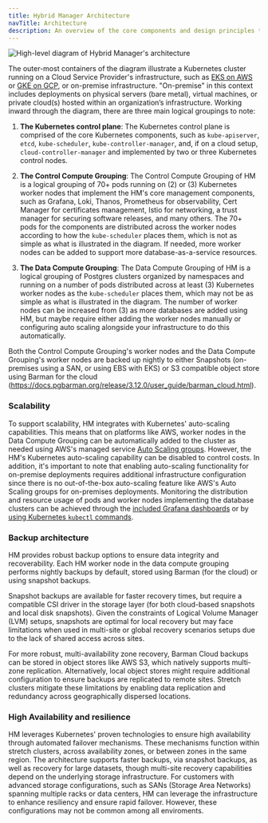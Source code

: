 ```yaml
---
title: Hybrid Manager Architecture
navTitle: Architecture
description: An overview of the core components and design principles that enable Hybrid Manager to orchestrate and manage Postgres clusters across varied environments.
---
```


![High-level diagram of Hybrid Manager's architecture](../images/hcp_high-level_light.svg)

The outer-most containers of the diagram illustrate a Kubernetes cluster running on a Cloud Service Provider's infrastructure, such as [EKS on AWS](https://aws.amazon.com/eks/) or [GKE on GCP](https://cloud.google.com/kubernetes-engine), or on-premise infrastructure. "On-premise" in this context includes deployments on physical servers (bare metal), virtual machines, or private cloud(s) hosted within an organization’s infrastructure. 
Working inward through the diagram, there are three main logical groupings to note:

1.  **The Kubernetes control plane**: The Kubernetes control plane is comprised of the core Kubernetes components, such as `kube-apiserver`, `etcd`, `kube-scheduler`, `kube-controller-manager`, and, if on a cloud setup, `cloud-controller-manager` and implemented by two or three Kubernetes control nodes.

2.  **The Control Compute Grouping**: The Control Compute Grouping of HM is a logical grouping of 70+ pods running on (2) or (3) Kubernetes worker nodes that implement the HM's core management components, such as Grafana, Loki, Thanos, Prometheus for observability, Cert Manager for certificates management, Istio for networking, a trust manager for securing software releases, and many others.
    The 70+ pods for the components are distributed across the worker nodes according to how the `kube-scheduler` places them, which is not as simple as what is illustrated in the diagram.
    If needed, more worker nodes can be added to support more database-as-a-service resources.

3.  **The Data Compute Grouping**: The Data Compute Grouping of HM is a logical grouping of Postgres clusters organized by namespaces and running on a number of pods distributed across at least (3) Kubernetes worker nodes as the `kube-scheduler` places them, which may not be as simple as what is illustrated in the diagram.
    The number of worker nodes can be increased from (3) as more databases are added using HM, but maybe require either adding the worker nodes manually or configuring auto scaling alongside your infrastructure to do this automatically.

Both the Control Compute Grouping's worker nodes and the Data Compute Grouping's worker nodes are backed up nightly to either Snapshots (on-premises using a SAN, or using EBS with EKS) or S3 compatible object store using Barman for the cloud (https://docs.pgbarman.org/release/3.12.0/user_guide/barman_cloud.html).

### Scalability

To support scalability, HM integrates with Kubernetes' auto-scaling capabilities.
This means that on platforms like AWS, worker nodes in the Data Compute Grouping can be automatically added to the cluster as needed using AWS's managed service [Auto Scaling groups](https://docs.aws.amazon.com/autoscaling/ec2/userguide/auto-scaling-groups.html).
However, the HM's Kubernetes auto-scaling capability can be disabled to control costs.
In addition, it's important to note that enabling auto-scaling functionality for on-premise deployments requires additional infrastructure configuration since there is no out-of-the-box auto-scaling feature like AWS's Auto Scaling groups for on-premises deployments.
Monitoring the distribution and resource usage of pods and worker nodes implementing the database clusters can be achieved through the [included Grafana dashboards](../using_hybrid_manager/cluster_management/manage-clusters/trace-clusters/#grafana-hardware-utilization-dashboard) or by [using Kubernetes `kubectl` commands](../using_hybrid_manager/cluster_management/manage-clusters/trace-clusters/#using-kubectl-to-check-underlying-cluster-resources).

### Backup architecture

HM provides robust backup options to ensure data integrity and recoverability.
Each HM worker node in the data compute grouping performs nightly backups by default, stored using Barman (for the cloud) or using snapshot backups.

Snapshot backups are available for faster recovery times, but require a compatible CSI driver in the storage layer (for both cloud-based snapshots and local disk snapshots).
Given the constraints of Logical Volume Manager (LVM) setups, snapshots are optimal for local recovery but may face limitations when used in multi-site or global recovery scenarios setups due to the lack of shared access across sites.

For more robust, multi-availability zone recovery, Barman Cloud backups can be stored in object stores like AWS S3, which natively supports multi-zone replication.
Alternatively, local object stores might require additional configuration to ensure backups are replicated to remote sites.
Stretch clusters mitigate these limitations by enabling data replication and redundancy across geographically dispersed locations.

### High Availability and resilience

HM leverages Kubernetes' proven technologies to ensure high availability through automated failover mechanisms.
These mechanisms function within stretch clusters, across availability zones, or between zones in the same region.
The architecture supports faster backups, via snapshot backups, as well as recovery for large datasets, though multi-site recovery capabilities depend on the underlying storage infrastructure.
For customers with advanced storage configurations, such as SANs (Storage Area Networks) spanning multiple racks or data centers, HM can leverage the infrastructure to enhance resiliency and ensure rapid failover. However, these configurations may not be common among all enviroments.
